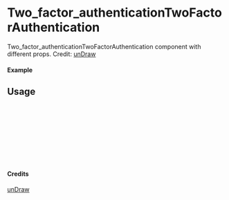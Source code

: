 
<Meta of={Two_factor_authenticationTwoFactorAuthentication} title="unDraw/Two_factor_authenticationTwoFactorAuthentication" />

# Two_factor_authenticationTwoFactorAuthentication

Two_factor_authenticationTwoFactorAuthentication component with different props.
Credit: [unDraw](https://undraw.co/illustrations)

#### Example

<Canvas of={Two_factor_authenticationTwoFactorAuthentication.Primary} />

## Usage

```ts
import { Two_factor_authenticationTwoFactorAuthentication } from "yadl-ui";

const Example = () => {
  return (
      <Two_factor_authenticationTwoFactorAuthentication />
  );
};

export default Example;
```

#### Credits
[unDraw](https://undraw.co/illustrations)
